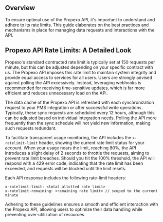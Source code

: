 ## Overview

To ensure optimal use of the Propexo API, it's important to understand and adhere to its rate limits. This guide elaborates on the best practices and mechanisms in place for managing data requests and interactions with the API.

## Propexo API Rate Limits: A Detailed Look

Propexo's standard contracted rate limit is typically set at 150 requests per minute, but this can be adjusted depending on your specific contract with us. The Propexo API imposes this rate limit to maintain system integrity and provide equal access to services for all users. Users are strongly advised against polling the API excessively. Instead, leveraging webhooks is recommended for receiving time-sensitive updates, which is far more efficient and reduces unnecessary load on the API.

The data cache of the Propexo API is refreshed with each synchronization request to your PMS integration or after successful write operations. Typically, these sync requests are scheduled every 12 hours, although this can be adjusted based on individual integration needs. Polling the API more frequently than the sync schedule will not yield new information, making such requests redundant.

To facilitate transparent usage monitoring, the API includes the `x-ratelimit-limit` header, showing the current rate limit status for your account. When your usage nears the limit, reaching 80%, the API introduces a slight delay of 2 seconds to throttle the requests, aiming to prevent rate limit breaches. Should you hit the 100% threshold, the API will respond with a 429 error code, indicating that the rate limit has been exceeded, and requests will be blocked until the limit resets.

Each API response includes the following rate-limit headers:
```
x-ratelimit-limit: <total allotted rate limit>
x-ratelimit-remaining: <remaining rate limit> // scoped to the current minute
```

Adhering to these guidelines ensures a smooth and efficient interaction with the Propexo API, allowing users to optimize their data handling while preventing over-utilization of resources.
